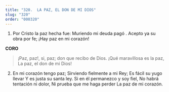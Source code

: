 ```yaml
---
title: "320.  LA PAZ, EL DON DE MI DIOS"
slug: "320"
order: "000320"
---
```


1. Por Cristo la paz hecha fue: Muriendo mi deuda pagó . Acepto ya su obra por fe;
¡Hay paz en mi corazón!

**CORO**
> ¡Paz, paz!, si, paz; don que recibo de Dios.
¡Qué maravillosa es la paz, La paz, el don de mi Dios!

2. En mi corazón tengo paz; Sirviendo fielmente a mi Rey; Es fácil su yugo llevar
Y es justa su santa ley.
Si en él permanezco y soy fiel, No habrá tentación ni dolor,
Ni prueba que me haga perder La paz de mi corazón.